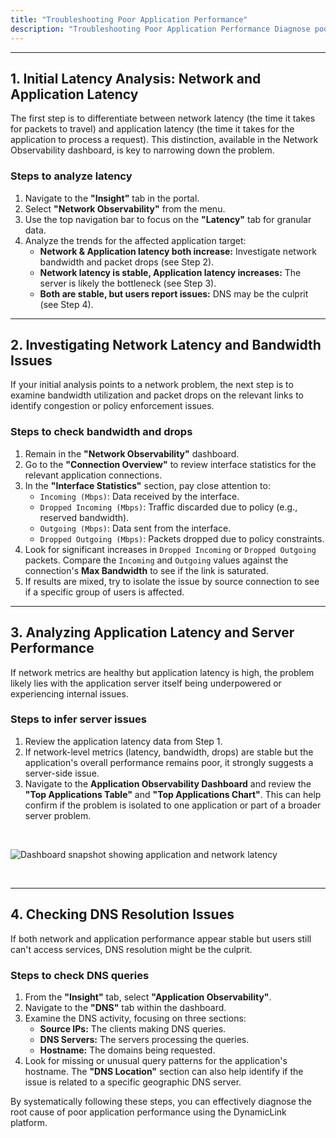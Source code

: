 ```yaml
---
title: "Troubleshooting Poor Application Performance"
description: "Troubleshooting Poor Application Performance Diagnose poor application performance—from network and server to DNS issues—using the insidepacket platform's comprehensive observability tools. This guide walks through a systematic approach to finding the root cause."
---
```


---

## 1. Initial Latency Analysis: Network and Application Latency

The first step is to differentiate between network latency (the time it takes for packets to travel) and application latency (the time it takes for the application to process a request). This distinction, available in the Network Observability dashboard, is key to narrowing down the problem.

### Steps to analyze latency

1. Navigate to the **"Insight"** tab in the  portal.
2. Select **"Network Observability"** from the menu.
3. Use the top navigation bar to focus on the **"Latency"** tab for granular data.
4. Analyze the trends for the affected application target:
   - **Network & Application latency both increase:** Investigate network bandwidth and packet drops (see Step 2).
   - **Network latency is stable, Application latency increases:** The server is likely the bottleneck (see Step 3).
   - **Both are stable, but users report issues:** DNS may be the culprit (see Step 4).

---

## 2. Investigating Network Latency and Bandwidth Issues

If your initial analysis points to a network problem, the next step is to examine bandwidth utilization and packet drops on the relevant links to identify congestion or policy enforcement issues.

### Steps to check bandwidth and drops

1. Remain in the **"Network Observability"** dashboard.
2. Go to the **"Connection Overview"** to review interface statistics for the relevant application connections.
3. In the **"Interface Statistics"** section, pay close attention to:
   - `Incoming (Mbps)`: Data received by the interface.
   - `Dropped Incoming (Mbps)`: Traffic discarded due to policy (e.g., reserved bandwidth).
   - `Outgoing (Mbps)`: Data sent from the interface.
   - `Dropped Outgoing (Mbps)`: Packets dropped due to policy constraints.
4. Look for significant increases in `Dropped Incoming` or `Dropped Outgoing` packets. Compare the `Incoming` and `Outgoing` values against the connection's **Max Bandwidth** to see if the link is saturated.
5. If results are mixed, try to isolate the issue by source connection to see if a specific group of users is affected.

---

## 3. Analyzing Application Latency and Server Performance

If network metrics are healthy but application latency is high, the problem likely lies with the application server itself being underpowered or experiencing internal issues.

### Steps to infer server issues

1. Review the application latency data from Step 1.
2. If network-level metrics (latency, bandwidth, drops) are stable but the application's overall performance remains poor, it strongly suggests a server-side issue.
3. Navigate to the **Application Observability Dashboard** and review the **"Top Applications Table"** and **"Top Applications Chart"**. This can help confirm if the problem is isolated to one application or part of a broader server problem.

<br />

![Dashboard snapshot showing application and network latency](/usecases/image/troubleshot.png)

<br />

---

## 4. Checking DNS Resolution Issues

If both network and application performance appear stable but users still can't access services, DNS resolution might be the culprit.

### Steps to check DNS queries

1. From the **"Insight"** tab, select **"Application Observability"**.
2. Navigate to the **"DNS"** tab within the dashboard.
3. Examine the DNS activity, focusing on three sections:
   - **Source IPs:** The clients making DNS queries.
   - **DNS Servers:** The servers processing the queries.
   - **Hostname:** The domains being requested.
4. Look for missing or unusual query patterns for the application's hostname. The **"DNS Location"** section can also help identify if the issue is related to a specific geographic DNS server.

By systematically following these steps, you can effectively diagnose the root cause of poor application performance using the DynamicLink platform.